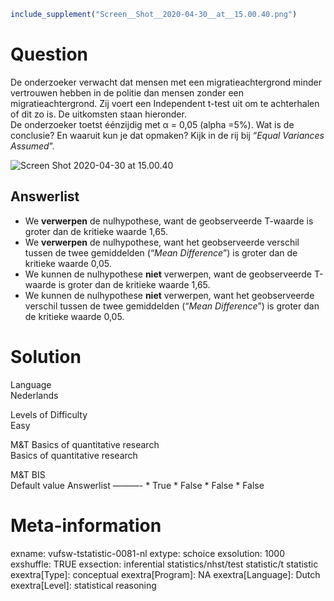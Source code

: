 ```r
include_supplement("Screen__Shot__2020-04-30__at__15.00.40.png")
```

Question
========
De onderzoeker verwacht dat mensen met een migratieachtergrond minder
vertrouwen hebben in de politie dan mensen zonder een
migratieachtergrond. Zij voert een Independent t-test uit om te
achterhalen of dit zo is. De uitkomsten staan hieronder.  
De onderzoeker toetst éénzijdig met α = 0,05 (alpha =5%). Wat is de
conclusie? En waaruit kun je dat opmaken? Kijk in de rij bij “*Equal
Variances Assumed*”.  
  
<img src="Screen__Shot__2020-04-30__at__15.00.40.png"
class="fr-fic fr-dii enlargeimage tvcss_2"
alt="Screen Shot 2020-04-30 at 15.00.40" />

Answerlist
----------
* We **verwerpen** de nulhypothese, want de geobserveerde T-waarde is
  groter dan de kritieke waarde 1,65.
* We **verwerpen** de nulhypothese, want het geobserveerde verschil tussen
  de twee gemiddelden ("*Mean Difference*") is groter dan de kritieke
  waarde 0,05.
* We kunnen de nulhypothese **niet** verwerpen, want de geobserveerde
  T-waarde is groter dan de kritieke waarde 1,65.
* We kunnen de nulhypothese **niet** verwerpen, want het geobserveerde
  verschil tussen de twee gemiddelden ("*Mean Difference*") is groter dan
  de kritieke waarde 0,05.

Solution
========











Language  
Nederlands

Levels of Difficulty  
Easy

M&T Basics of quantitative research  
Basics of quantitative research

M&T BIS  
Default value
Answerlist
----------
* True
* False
* False
* False

Meta-information
================
exname: vufsw-tstatistic-0081-nl
extype: schoice
exsolution: 1000
exshuffle: TRUE
exsection: inferential statistics/nhst/test statistic/t statistic
exextra[Type]: conceptual
exextra[Program]: NA
exextra[Language]: Dutch
exextra[Level]: statistical reasoning

